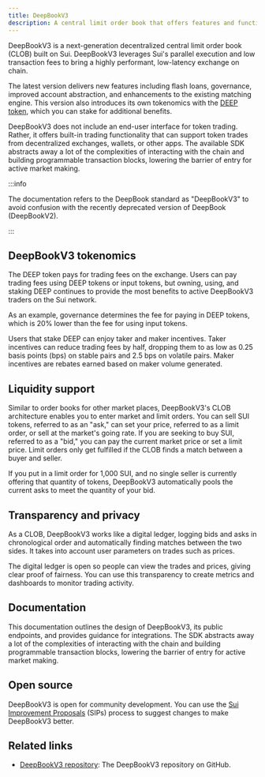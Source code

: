 ```yaml
---
title: DeepBookV3
description: A central limit order book that offers features and functionality for marketplaces on Sui. Token exchanges leveraging the layer can feature transparency, a full range of trading options, and customer privacy.
---
```


DeepBookV3 is a next-generation decentralized central limit order book (CLOB) built on Sui. DeepBookV3 leverages Sui's parallel execution and low transaction fees to bring a highly performant, low-latency exchange on chain. 

The latest version delivers new features including flash loans, governance, improved account abstraction, and enhancements to the existing matching engine. This version also introduces its own tokenomics with the [DEEP token](https://suiscan.xyz/mainnet/coin/0xdeeb7a4662eec9f2f3def03fb937a663dddaa2e215b8078a284d026b7946c270::deep::DEEP/txs), which you can stake for additional benefits. 

DeepBookV3 does not include an end-user interface for token trading. Rather, it offers built-in trading functionality that can support token trades from decentralized exchanges, wallets, or other apps. The available SDK abstracts away a lot of the complexities of interacting with the chain and building programmable transaction blocks, lowering the barrier of entry for active market making.

:::info

The documentation refers to the DeepBook standard as "DeepBookV3" to avoid confusion with the recently deprecated version of DeepBook (DeepBookV2).

:::

## DeepBookV3 tokenomics  

The DEEP token pays for trading fees on the exchange. Users can pay trading fees using DEEP tokens or input tokens, but owning, using, and staking DEEP continues to provide the most benefits to active DeepBookV3 traders on the Sui network.

As an example, governance determines the fee for paying in DEEP tokens, which is 20% lower than the fee for using input tokens.

Users that stake DEEP can enjoy taker and maker incentives. Taker incentives can reduce trading fees by half, dropping them to as low as 0.25 basis points (bps) on stable pairs and 2.5 bps on volatile pairs. Maker incentives are rebates earned based on maker volume generated.

## Liquidity support

Similar to order books for other market places, DeepBookV3's CLOB architecture enables you to enter market and limit orders. You can sell SUI tokens, referred to as an "ask," can set your price, referred to as a limit order, or sell at the market's going rate. If you are seeking to buy SUI, referred to as a "bid," you can pay the current market price or set a limit price. Limit orders only get fulfilled if the CLOB finds a match between a buyer and seller.

If you put in a limit order for 1,000 SUI, and no single seller is currently offering that quantity of tokens, DeepBookV3 automatically pools the current asks to meet the quantity of your bid.

## Transparency and privacy

As a CLOB, DeepBookV3 works like a digital ledger, logging bids and asks in chronological order and automatically finding matches between the two sides. It takes into account user parameters on trades such as prices.

The digital ledger is open so people can view the trades and prices, giving clear proof of fairness. You can use this transparency to create metrics and dashboards to monitor trading activity.

## Documentation

This documentation outlines the design of DeepBookV3, its public endpoints, and provides guidance for integrations. The SDK abstracts away a lot of the complexities of interacting with the chain and building programmable transaction blocks, lowering the barrier of entry for active market making.

## Open source

DeepBookV3 is open for community development. You can use the [Sui Improvement Proposals](https://github.com/sui-foundation/sips?ref=blog.sui.io) (SIPs) process to suggest changes to make DeepBookV3 better.

## Related links

- [DeepBookV3 repository](https://github.com/MystenLabs/deepbookv3): The DeepBookV3 repository on GitHub.
